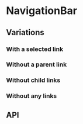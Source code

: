 
<Meta title="Components/NavigationBar" component={NavigationBar} />

# NavigationBar

<Canvas>
  <Story name="Base component">
    <NavigationBar 
      parentLink={navigationBarFixture.parentLink}
      childLinks={navigationBarFixture.childLinks}
    />
  </Story>
</Canvas>

## Variations

### With a selected link

<Canvas>
  <Story name="With a selected link">
    <NavigationBar 
      parentLink={navigationBarFixture.parentLink}
      childLinks={navigationBarFixture.childLinks}
      selectedUrl={navigationBarFixture.selectedUrl}
    />
  </Story>
</Canvas>

### Without a parent link

<Canvas>
  <Story name="Without a parent link">
    <NavigationBar 
      childLinks={navigationBarFixture.childLinks}
    />
  </Story>
</Canvas>

### Without child links

<Canvas>
  <Story name="Without child links">
    <NavigationBar 
      parentLink={navigationBarFixture.parentLink}
    />
  </Story>
</Canvas>

### Without any links

<Canvas>
  <Story name="Without any links">
    <NavigationBar />
  </Story>
</Canvas>

## API

<ArgsTable of={NavigationBar} />
